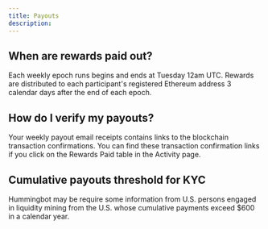 ```yaml
---
title: Payouts
description:
---
```


## When are rewards paid out?

Each weekly epoch runs begins and ends at Tuesday 12am UTC. Rewards are distributed to each participant's registered Ethereum address 3 calendar days after the end of each epoch.

## How do I verify my payouts?

Your weekly payout email receipts contains links to the blockchain transaction confirmations. You can find these transaction confirmation links if you click on the Rewards Paid table in the Activity page.

## Cumulative payouts threshold for KYC

Hummingbot may be require some information from U.S. persons engaged in liquidity mining from the U.S. whose cumulative payments exceed \$600 in a calendar year.
